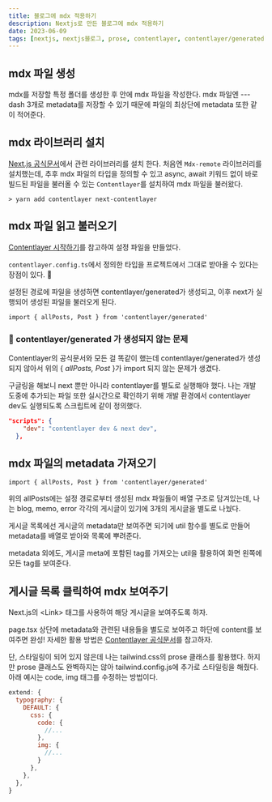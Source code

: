 ```yaml
---
title: 블로그에 mdx 적용하기
description: Nextjs로 만든 블로그에 mdx 적용하기
date: 2023-06-09
tags: [nextjs, nextjs블로그, prose, contentlayer, contentlayer/generated]
---
```


## mdx 파일 생성

mdx를 저장할 특정 폴더를 생성한 후 안에 mdx 파일을 작성한다.
mdx 파일엔 \--- dash 3개로 metadata를 저장할 수 있기 때문에 파일의 최상단에 metadata 또한 같이 적어준다.

## mdx 라이브러리 설치

[Next.js 공식문서](https://nextjs.org/docs/app/building-your-application/configuring/mdx)에서 관련 라이브러리를 설치 한다.
처음엔 `Mdx-remote` 라이브러리를 설치했는데, 추후 mdx 파일의 타입을 정의할 수 있고 async, await 키워드 없이 바로 빌드된 파일을 불러올 수 있는 `Contentlayer`를 설치하여 mdx 파일을 불러왔다.

```shell
> yarn add contentlayer next-contentlayer
```

## mdx 파일 읽고 불러오기

[Contentlayer 시작하기](https://www.contentlayer.dev/docs/getting-started-cddd76b7)를 참고하여 설정 파일을 만들었다. 

`contentlayer.config.ts`에서 정의한 타입을 프로젝트에서 그대로 받아올 수 있다는 장점이 있다. 👏

설정된 경로에 파일을 생성하면 contentlayer/generated가 생성되고, 이후 next가 실행되어 생성된 파일을 불러오게 된다.

```tsx
import { allPosts, Post } from 'contentlayer/generated'
```

### 📍 contentlayer/generated 가 생성되지 않는 문제

Contentlayer의 공식문서와 모든 걸 똑같이 했는데 contentlayer/generated가 생성되지 않아서 위의 { *allPosts, Post* }가 import 되지 않는 문제가 생겼다.

구글링을 해보니 next 뿐만 아니라 contentlayer를 별도로 실행해야 했다. 나는 개발 도중에 추가되는 파일 또한 실시간으로 확인하기 위해 개발 환경에서 contentlayer dev도 실행되도록 스크립트에 같이 정의했다.

```json
"scripts": {
    "dev": "contentlayer dev & next dev",
  },
```

## mdx 파일의 metadata 가져오기

```tsx
import { allPosts, Post } from 'contentlayer/generated'
```

위의 allPosts에는 설정 경로로부터 생성된 mdx 파일들이 배열 구조로 담겨있는데, 나는 blog, memo, error 각각의 게시글이 있기에 3개의 게시글을 별도로 나눴다.

게시글 목록에선 게시글의 metadata만 보여주면 되기에 util 함수를 별도로 만들어 metadata를 배열로 받아와 목록에 뿌려준다.

metadata 외에도, 게시글 meta에 포함된 tag를 가져오는 util을 활용하여 화면 왼쪽에 모든 tag를 보여준다.

## 게시글 목록 클릭하여 mdx 보여주기

Next.js의 \<Link> 태그를 사용하여 해당 게시글을 보여주도록 하자.

page.tsx 상단에 metadata와 관련된 내용들을 별도로 보여주고 하단에 content를 보여주면 완성! 자세한 활용 방법은 [Contentlayer 공식문서](https://www.contentlayer.dev/docs/getting-started-cddd76b7)를 참고하자.

단, 스타일링이 되어 있지 않은데 나는 tailwind.css의 prose 클래스를 활용했다. 하지만 prose 클래스도 완벽하지는 않아 tailwind.config.js에 추가로 스타일링을 해줬다. 아래 예시는 code, img 태그를 수정하는 방법이다.

```js
extend: {
  typography: {
    DEFAULT: {
      css: {
        code: {
          //...
        },
        img: {
          //...
        }
      },
    },
  },
} 
```